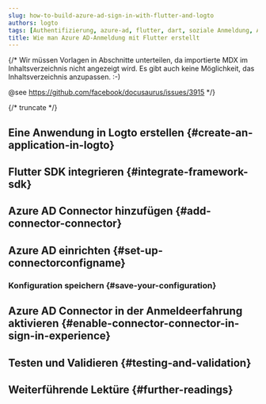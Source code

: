 ```yaml
---
slug: how-to-build-azure-ad-sign-in-with-flutter-and-logto
authors: logto
tags: [Authentifizierung, azure-ad, flutter, dart, soziale Anmeldung, Anmeldung, Login]
title: Wie man Azure AD-Anmeldung mit Flutter erstellt
---
```


{/*
  Wir müssen Vorlagen in Abschnitte unterteilen, da importierte MDX im Inhaltsverzeichnis nicht angezeigt wird.
  Es gibt auch keine Möglichkeit, das Inhaltsverzeichnis anzupassen. :-)

  @see https://github.com/facebook/docusaurus/issues/3915
*/}




{/* truncate */}

<Intro connector={connector} sdk="Flutter" link="https://flutter.dev" />

## Eine Anwendung in Logto erstellen \{#create-an-application-in-logto}

<CreateApplication type="Native app" framework="Flutter" />

## Flutter SDK integrieren \{#integrate-framework-sdk}

<IntegrateSdk />

## Azure AD Connector hinzufügen \{#add-connector-connector}

<AddSocialConnector connector={connector} framework="Flutter" />

## Azure AD einrichten \{#set-up-connectorconfigname}

<ConnectorGuide />

### Konfiguration speichern \{#save-your-configuration}

<SaveYourConfiguration connector={connector} />

## Azure AD Connector in der Anmeldeerfahrung aktivieren \{#enable-connector-connector-in-sign-in-experience}

<EnableSocialConnector connector={connector} />

## Testen und Validieren \{#testing-and-validation}

<TestingAndValidation connector={connector} sdk="Flutter" />

## Weiterführende Lektüre \{#further-readings}

<FurtherReadings />